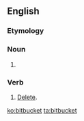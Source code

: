 ==English==

===Etymology===
{{compound|bit|bucket|lang=en}}

===Noun===
{{en-noun}}

# {{alternative spelling of|bit bucket}}

===Verb===
{{en-verb}}

# {{context|computing|lang=en}} [[delete#English|Delete]].

[[ko:bitbucket]]
[[ta:bitbucket]]